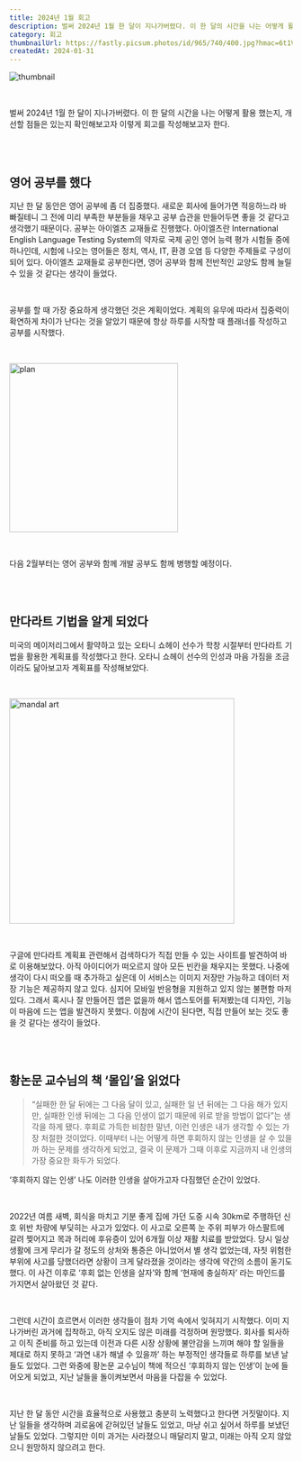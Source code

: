 ```yaml
---
title: 2024년 1월 회고
description: 벌써 2024년 1월 한 달이 지나가버렸다. 이 한 달의 시간을 나는 어떻게 활용 했는지, 개선할 점들은 있는지 확인해보고자 이렇게 회고를 작성해보고자 한다.
category: 회고
thumbnailUrl: https://fastly.picsum.photos/id/965/740/400.jpg?hmac=6t1VK_HuhfTn6pS5UQ5mbneevf5HrYd6cQeVKcm-K4I
createdAt: 2024-01-31
---
```


![thumbnail](https://fastly.picsum.photos/id/965/740/400.jpg?hmac=6t1VK_HuhfTn6pS5UQ5mbneevf5HrYd6cQeVKcm-K4I)

<br />

벌써 2024년 1월 한 달이 지나가버렸다. 이 한 달의 시간을 나는 어떻게 활용 했는지, 개선할 점들은 있는지 확인해보고자 이렇게 회고를 작성해보고자 한다.

<br />
<br />

## 영어 공부를 했다

지난 한 달 동안은 영어 공부에 좀 더 집중했다. 새로운 회사에 들어가면 적응하느라 바빠질테니 그 전에 미리 부족한 부분들을 채우고 공부 습관을 만들어두면 좋을 것 같다고 생각했기 때문이다. 공부는 아이엘츠 교재들로 진행했다. 아이엘츠란 International English Language Testing System의 약자로 국제 공인 영어 능력 평가 시험들 중에 하나인데, 시험에 나오는 영어들은 정치, 역사, IT, 환경 오염 등 다양한 주제들로 구성이 되어 있다. 아이엘츠 교재들로 공부한다면, 영어 공부와 함께 전반적인 교양도 함께 늘릴 수 있을 것 같다는 생각이 들었다.

<br />

공부를 할 때 가장 중요하게 생각했던 것은 계획이었다. 계획의 유무에 따라서 집중력이 확연하게 차이가 난다는 것을 알았기 때문에 항상 하루를 시작할 때 플래너를 작성하고 공부를 시작했다.

<br />

<img
  src="https://res.cloudinary.com/dr4ka7tze/image/upload/v1710396066/%EB%B8%94%EB%A1%9C%EA%B7%B8/2024%EB%85%84_1%EC%9B%94_%ED%9A%8C%EA%B3%A0/plan.png"
  width="300"
  alt="plan"
/>

<br />

다음 2월부터는 영어 공부와 함께 개발 공부도 함께 병행할 예정이다.

<br />
<br />

## 만다라트 기법을 알게 되었다

미국의 메이저리그에서 활약하고 있는 오타니 쇼헤이 선수가 학창 시절부터 만다라트 기법을 활용한 계획표를 작성했다고 한다. 오타니 쇼헤이 선수의 인성과 마음 가짐을 조금이라도 닮아보고자 계획표를 작성해보았다.

<br />

<img
  src="https://res.cloudinary.com/dr4ka7tze/image/upload/v1710395812/%EB%B8%94%EB%A1%9C%EA%B7%B8/2024%EB%85%84_1%EC%9B%94_%ED%9A%8C%EA%B3%A0/mandal_art.jpg"
  width="400"
  alt="mandal art"
/>

<br />

구글에 만다라트 계획표 관련해서 검색하다가 직접 만들 수 있는 사이트를 발견하여 바로 이용해보았다. 아직 아이디어가 떠오르지 않아 모든 빈칸을 채우지는 못했다. 나중에 생각이 다시 떠오를 때 추가하고 싶은데 이 서비스는 이미지 저장만 가능하고 데이터 저장 기능은 제공하지 않고 있다. 심지어 모바일 반응형을 지원하고 있지 않는 불편함 마저 있다. 그래서 혹시나 잘 만들어진 앱은 없을까 해서 앱스토어를 뒤져봤는데 디자인, 기능이 마음에 드는 앱을 발견하지 못했다. 이참에 시간이 된다면, 직접 만들어 보는 것도 좋을 것 같다는 생각이 들었다.

<br />
<br />

## 황논문 교수님의 책 ‘몰입’을 읽었다

> “실패한 한 달 뒤에는 그 다음 달이 있고, 실패한 일 년 뒤에는 그 다음 해가 있지만, 실패한 인생 뒤에는 그 다음 인생이 없기 때문에 위로 받을 방법이 없다”는 생각을 하게 됐다. 후회로 가득한 비참한 말년, 이런 인생은 내가 생각할 수 있는 가장 처절한 것이었다. 이때부터 나는 어떻게 하면 후회하지 않는 인생을 살 수 있을까 하는 문제를 생각하게 되었고, 결국 이 문제가 그때 이후로 지금까지 내 인생의 가장 중요한 화두가 되었다.

‘후회하지 않는 인생’ 나도 이러한 인생을 살아가고자 다짐했던 순간이 있었다.

<br />

2022년 여름 새벽, 회식을 마치고 기분 좋게 집에 가던 도중 시속 30km로 주행하던 신호 위반 차량에 부딪히는 사고가 있었다. 이 사고로 오른쪽 눈 주위 피부가 아스팔트에 갈려 찢어지고 목과 허리에 후유증이 있어 6개월 이상 재활 치료를 받았었다. 당시 일상 생활에 크게 무리가 갈 정도의 상처와 통증은 아니었어서 별 생각 없었는데, 자칫 위험한 부위에 사고를 당했더라면 상황이 크게 달라졌을 것이라는 생각에 약간의 소름이 돋기도 했다. 이 사건 이후로 ‘후회 없는 인생을 살자’와 함께 ‘현재에 충실하자’ 라는 마인드를 가지면서 살아왔던 것 같다.

<br />

그런데 시간이 흐르면서 이러한 생각들이 점차 기억 속에서 잊혀지기 시작했다. 이미 지나가버린 과거에 집착하고, 아직 오지도 않은 미래를 걱정하며 원망했다. 회사를 퇴사하고 이직 준비를 하고 있는데 이전과 다른 시장 상황에 불안감을 느끼며 해야 할 일들을 제대로 하지 못하고 ‘과연 내가 해낼 수 있을까’ 하는 부정적인 생각들로 하루를 보낸 날들도 있었다. 그런 와중에 황논문 교수님이 책에 적으신 ‘후회하지 않는 인생’이 눈에 들어오게 되었고, 지난 날들을 돌이켜보면서 마음을 다잡을 수 있었다.

<br />

지난 한 달 동안 시간을 효율적으로 사용했고 충분히 노력했다고 한다면 거짓말이다. 지난 일들을 생각하며 괴로움에 갇혀있던 날들도 있었고, 마냥 쉬고 싶어서 하루를 보냈던 날들도 있었다. 그렇지만 이미 과거는 사라졌으니 매달리지 말고, 미래는 아직 오지 않았으니 원망하지 않으려고 한다.
